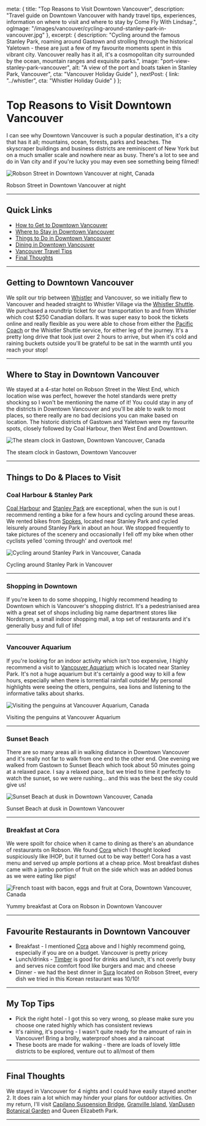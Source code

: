 
  meta: {
    title: "Top Reasons to Visit Downtown Vancouver",
    description: "Travel guide on Downtown Vancouver with handy travel tips, experiences, information on where to visit and where to stay by Come Fly With Lindsay.",
    ogImage: "/images/vancouver/cycling-around-stanley-park-in-vancouver.jpg"
  },
  excerpt: {
    description: "Cycling around the famous Stanley Park, roaming around Gastown and strolling through the historical Yaletown - these are just a few of my favourite moments spent in this vibrant city. Vancouver really has it all, it\'s a cosmopolitan city surrounded by the ocean, mountain ranges and exquisite parks.",
    image: "port-view-stanley-park-vancouver",
    alt: "A view of the port and boats taken in Stanley Park, Vancouver",
    cta: "Vancouver Holiday Guide"
  },
  nextPost: {
    link: "../whistler",
    cta: "Whistler Holiday Guide"
  }
};


# Top Reasons to Visit Downtown Vancouver

I can see why Downtown Vancouver is such a popular destination, it's a city that has it all; mountains, ocean, forests, parks and beaches. The skyscraper buildings and business districts are reminiscent of New York but on a much smaller scale and nowhere near as busy. There's a lot to see and do in Van city and if you're lucky you may even see something being filmed!

![Robson Street in Downtown Vancouver at night, Canada](/images/vancouver/downtown-vancouver-at-night.jpg) 
<figcaption>Robson Street in Downtown Vancouver at night</figcaption>

---

## Quick Links
* [How to Get to Downtown Vancouver](#getting-there)
* [Where to Stay in Downtown Vancouver](#accommodation)
* [Things to Do in Downtown Vancouver](#things-to-do)
* [Dining in Downtown Vancouver](#dining)
* [Vancouver Travel Tips](#tips)
* [Final Thoughts](#summary)

--- 

## Getting to Downtown Vancouver<a name="getting-there"></a>
We split our trip between [Whistler](whistler) and Vancouver, so we initially flew to Vancouver and headed straight to Whistler Village via the [Whistler Shuttle](https://www.whistler.com/getting-here/road/shuttle/). We purchased a roundtrip ticket for our transportation to and from Whistler which cost $250 Canadian dollars. It was super easy to book the tickets online and really flexible as you were able to chose from either the [Pacific Coach](https://www.pacificcoach.com/) or the Whistler Shuttle service, for either leg of the journey. It's a pretty long drive that took just over 2 hours to arrive, but when it's cold and raining buckets outside you'll be grateful to be sat in the warmth until you reach your stop!

--- 

## Where to Stay in Downtown Vancouver<a name="accommodation"></a>
We stayed at a 4-star hotel on Robson Street in the West End, which location wise was perfect, however the hotel standards were pretty shocking so I won't be mentioning the name of it! You could stay in any of the districts in Downtown Vancouver and you'll be able to walk to most places, so there really are no bad decisions you can make based on location. The historic districts of Gastown and Yaletown were my favourite spots, closely followed by Coal Harbour, then West End and Downtown.

![The steam clock in Gastown, Downtown Vancouver, Canada](/images/vancouver/steam-clock-gastown-vancouver.jpg) 
<figcaption>The steam clock in Gastown, Downtown Vancouver</figcaption>

---

## Things to Do &amp; Places to Visit<a name="things-to-do"></a>				
### Coal Harbour &amp; Stanley Park										
[Coal Harbour](https://vancouver.ca/parks-recreation-culture/coal-harbour-seawall.aspx) and [Stanley Park](https://vancouver.ca/parks-recreation-culture/stanley-park.aspx) are exceptional, when the sun is out I recommend renting a bike for a few hours and cycling around these areas. We rented bikes from [Spokes](https://spokesbicyclerentals.com/), located near Stanley Park and cycled leisurely around Stanley Park in about an hour. We stopped frequently to take pictures of the scenery and occasionally I fell off my bike when other cyclists yelled 'coming through' and overtook me!

![Cycling around Stanley Park in Vancouver, Canada](/images/vancouver/cycling-around-stanley-park-in-vancouver.jpg) 
<figcaption>Cycling around Stanley Park in Vancouver</figcaption>

---

### Shopping in Downtown
If you're keen to do some shopping, I highly recommend heading to Downtown which is Vancouver's shopping district. It's a pedestrianised area with a great set of shops including big name department stores like Nordstrom, a small indoor shopping mall, a top set of restaurants and it's generally busy and full of life!

---

### Vancouver Aquarium														
If you're looking for an indoor activity which isn't too expensive, I highly recommend a visit to [Vancouver Aquarium](https://www.vanaqua.org) which is located near Stanley Park. It's not a huge aquarium but it's certainly a good way to kill a few hours, especially when there is torrential rainfall outside! My personal highlights were seeing the otters, penguins, sea lions and listening to the informative talks about sharks.

![Visiting the penguins at Vancouver Aquarium, Canada](/images/vancouver/penguins-at-vancouver-aquarium-canada.jpg) 
<figcaption>Visiting the penguins at Vancouver Aquarium</figcaption>

---

### Sunset Beach											
There are so many areas all in walking distance in Downtown Vancouver and it's really not far to walk from one end to the other end. One evening we walked from Gastown to Sunset Beach which took about 50 minutes going at a relaxed pace. I say a relaxed pace, but we tried to time it perfectly to watch the sunset, so we were rushing... and this was the best the sky could give us!

![Sunset Beach at dusk in Downtown Vancouver, Canada](/images/vancouver/sunset-beach-vancouver-canada.jpg) 
<figcaption>Sunset Beach at dusk in Downtown Vancouver</figcaption>	

---

### Breakfast at Cora
We were spoilt for choice when it came to dining as there's an abundance of restaurants on Robson. We found [Cora](https://www.chezcora.com/en) which I thought looked suspiciously like IHOP, but it turned out to be way better! Cora has a vast menu and served up ample portions at a cheap price. Most breakfast dishes came with a jumbo portion of fruit on the side which was an added bonus as we were eating like pigs!

![French toast with bacon, eggs and fruit at Cora, Downtown Vancouver, Canada](/images/vancouver/french-toast-with-fruit-cora-vancouver.jpg)
<figcaption>Yummy breakfast at Cora on Robson in Downtown Vancouver</figcaption>	

---

## Favourite Restaurants in Downtown Vancouver<a name="dining"></a>
* Breakfast - I mentioned [Cora](https://www.chezcora.com/en) above and I highly recommend going, especially if you are on a budget. Vancouver is pretty pricey
* Lunch/drinks - [Timber](https://timbervancouver.com/) is good for drinks and lunch, it's not overly busy and serves nice comfort food like burgers and mac and cheese
* Dinner - we had the best dinner in [Sura](http://www.surakoreancuisine.com/#robson) located on Robson Street, every dish we tried in this Korean restaurant was 10/10!


---

## My Top Tips<a name="tips"></a>
* Pick the right hotel - I got this so very wrong, so please make sure you choose one rated highly which has consistent reviews
* It's raining, it's pouring - I wasn't quite ready for the amount of rain in Vancouver! Bring a brolly, waterproof shoes and a raincoat
* These boots are made for walking - there are loads of lovely little districts to be explored, venture out to all/most of them

---

## Final Thoughts<a name="summary"></a>
We stayed in Vancouver for 4 nights and I could have easily stayed another 2. It does rain a lot which may hinder your plans for outdoor activities. On my return, I'll visit [Capilano Suspension Bridge](https://www.capbridge.com/), [Granville Island](https://granvilleisland.com/), [VanDusen Botanical Garden](http://vandusengarden.org/) and Queen Elizabeth Park.					

---		